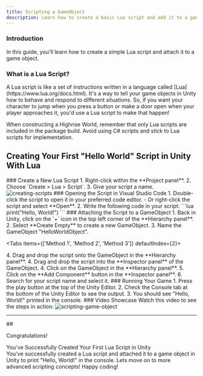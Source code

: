 ```yaml
---
title: Scripting a GameObject
description: Learn how to create a basic Lua script and add it to a game object.
---
```


### Introduction
<p> In this guide, you'll learn how to create a simple Lua script and attach it to a game object. </p>

### What is a Lua Script?
<p> A Lua script is like a set of instructions written in a language called [Lua](https://www.lua.org/docs.html). 
It's a way to tell your game objects in Unity how to behave and respond to different situations. 
So, if you want your character to jump when you press a button or make a door open when your player approaches it, you'd use a Lua script to make that happen! </p>

<Callout title="Attention" type="warn">
    When constructing a Highrise World, remember that only Lua scripts are included in the package build. Avoid using C# scripts and stick to Lua scripts for implementation.
</Callout>

## Creating Your First "Hello World" Script in Unity With Lua
<Steps>
<Step>
### Create a New Lua Script
1. Right-click within the **Project panel**.
2. Choose `Create > Lua > Script`.
3. Give your script a name.
<Accordions>
  <Accordion title="Preview Examples">
    <img src="https://i.ibb.co/b6kHT55/creating-scripts.png" alt="creating-scripts"  style={{ width: '100%' }} />
  </Accordion>
</Accordions>
</Step>

<Step>
### Opening the Script in Visual Studio Code
1. Double-click the script to open it in your preferred code editor.
  - Or right-click the script and select **Open**.
2. Write the following code in your script:
```lua
print("Hello, World!")
```
</Step>

<Step>
### Attaching the Script to a GameObject
1. Back in Unity, click on the `+` icon in the top left corner of the **Hierarchy panel**.
2. Select **Create Empty** to create a new GameObject.
3. Name the GameObject "HelloWorldObject".

<Tabs items={['Method 1', 'Method 2', 'Method 3']} defaultIndex={2}>

<Tab value="Method 1">
4. Drag and drop the script onto the GameObject in the **Hierarchy panel**.
</Tab>

<Tab value="Method 2">
4. Drag and drop the script into the **Inspector panel** of the GameObject.
</Tab>

<Tab value="Method 3">
4. Click on the GameObject in the **Hierarchy panel**.
5. Click on the **Add Component** button in the **Inspector panel**.
6. Search for your script name and select it.
</Tab>

</Tabs>

</Step>

<Step>
### Running Your Game
1. Press the play button at the top of the Unity Editor.
2. Check the Console tab at the bottom of the Unity Editor to see the output.
3. You should see "Hello, World!" printed in the console.
</Step>

<Step>
### Video Showcase
Watch this video to see the steps in action:
<Accordions>
  <Accordion title="Preview Examples">
    <img src="https://i.ibb.co/3fxkDzV/Scripting-Game-Object.gif" alt="scripting-game-object"  style={{ width: '100%' }} />
  </Accordion>
</Accordions>
</Step>
</Steps>

<hr className="spacer" />
## <p className="congratulations"> Congratulations!  </p> You've Successfully Created Your First Lua Script in Unity

<div className="footer-note">
  You've successfully created a Lua script and attached it to a game object in Unity to print "Hello, World!" in the console.
  Lets move on to more advanced scripting concepts!
  Happy coding!
</div>

<Cards>
  <Card title="Learn More" href="/docs/API/classes/LuaBehavior" className="card" />
</Cards>